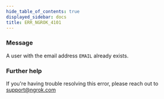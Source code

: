 ```yaml
---
hide_table_of_contents: true
displayed_sidebar: docs
title: ERR_NGROK_4101
---
```


### Message

A user with the email address `EMAIL` already exists.

<ErrorDetails />

### Further help

If you're having trouble resolving this error, please reach out to [support@ngrok.com](mailto:support@ngrok.com?subject=Help%20with%20ERR_NGROK_4101)
